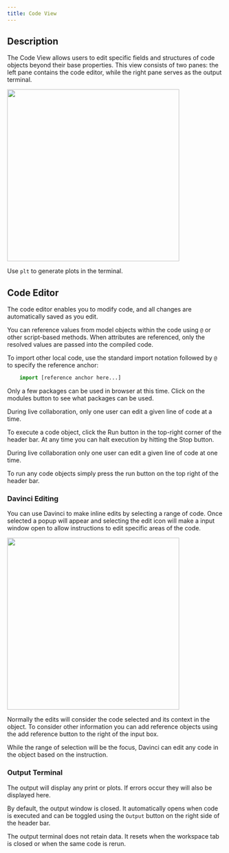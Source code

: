 ```yaml
---
title: Code View
---
```


## Description  
The Code View allows users to edit specific fields and structures of code objects beyond their base properties. This view consists of two panes: the left pane contains the code editor, while the right pane serves as the output terminal.  

<img height="400" noZoom src="/images/workspace_example_code.jpg" />  

<Note>Use `plt` to generate plots in the terminal.</Note>  

## Code Editor  
The code editor enables you to modify code, and all changes are automatically saved as you edit.  

You can reference values from model objects within the code using `@` or other script-based methods. When attributes are referenced, only the resolved values are passed into the compiled code.  

To import other local code, use the standard import notation followed by `@` to specify the reference anchor:  

```.py
    import [reference anchor here...]
``` 

<Note>Only a few packages can be used in browser at this time. Click on the modules button to see what packages can be used.</Note>

<Note>During live collaboration, only one user can edit a given line of code at a time.</Note>

To execute a code object, click the Run button in the top-right corner of the header bar. At any time you can halt execution by hitting the Stop button.

<Note>During live collaboration only one user can edit a given line of code at one time.</Note>

To run any code objects simply press the run button on the top right of the header bar.

### Davinci Editing
You can use Davinci to make inline edits by selecting a range of code. Once selected a popup will appear and selecting the edit icon will make a input window open to allow instructions to edit specific areas of the code.

<img height="400" noZoom src="/images/workspace_example_code_aiEdit.jpg" /> 

Normally the edits will consider the code selected and its context in the object. To consider other information you can add reference objects using the add reference button to the right of the input box.

While the range of selection will be the focus, Davinci can edit any code in the object based on the instruction.

### Output Terminal
The output will display any print or plots. If errors occur they will also be displayed here.


<Info>By default, the output window is closed. It automatically opens when code is executed and can be toggled using the `Output` button on the right side of the header bar.</Info>

<Note>The output terminal does not retain data. It resets when the workspace tab is closed or when the same code is rerun.</Note>